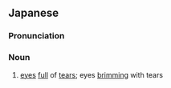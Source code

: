 ==Japanese==
{{ja-kanjitab|なみだ|め|yomi=k}}

===Pronunciation===
{{ja-pron|なみだめ|y=k}}

===Noun===
{{ja-noun|なみだめ}}

# [[eye]]s [[full]] of [[tear]]s; eyes [[brim]]ming with tears